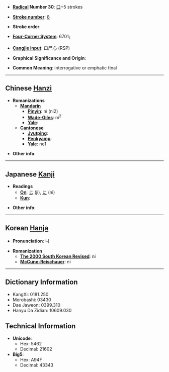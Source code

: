 * '''[[Wiktionary:Chinese radical index| Radical]] Number 30''': [[Wiktionary:Chinese radical index 口|口]]+5 strokes

* '''[[Wiktionary:Chinese total strokes index|Stroke number]]''': [[Wiktionary:Chinese total strokes index 8|8]]

* '''Stroke order''': 

* '''[[Wiktionary:Chinese four corner index|Four-Corner System]]''': 6701<sub>1</sub>

* '''[[Wiktionary:Chinese Cangjie index|Cangjie input]]''': 口尸心 (RSP)

* '''Graphical Significance and Origin''': 

* '''Common Meaning''': interrogative or emphatic final

----

== Chinese [[Hanzi]] ==

* '''Romanizations'''
** '''[[Mandarin]]'''
*** '''[[Pinyin]]''': ní (ni2)
*** '''[[Wade-Giles]]''': ni<sup>2</sup>
*** '''[[Yale]]''': 
** '''[[Cantonese]]'''
*** '''[[Jyutping]]''':
*** '''[[Penkyamp]]''': 
*** '''[[Yale]]''': ne1

* '''Other info''': 

----

== Japanese [[Kanji]] ==

* '''Readings'''
** '''[[On]]''': [[じ]] (ji), [[に]] (ni)
** '''[[Kun]]''': 

* '''Other info''':  

----

== Korean [[Hanja]] ==

* '''Pronunciation''': 니

* '''Romanization'''
** '''[[The 2000 South Korean Revised Romanization|The 2000 South Korean Revised]]''': ni
** '''[[McCune-Reischauer]]''': ni

----

== Dictionary Information ==

* KangXi: 0181.250
* Morobashi: 03430
* Dae Jaweon: 0399.310
* Hanyu Da Zidian: 10609.030

== Technical Information ==

* '''Unicode''':
** Hex: 5462
** Decimal: 21602
* '''Big5''':
** Hex: A94F
** Decimal: 43343